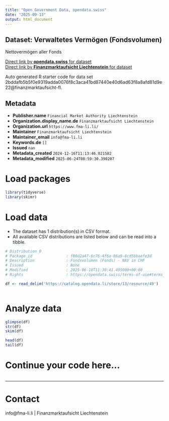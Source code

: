 ```yaml
---
title: "Open Government Data, opendata.swiss"
date: "2025-09-13"
output: html_document
---
```


## Dataset: Verwaltetes Vermögen (Fondsvolumen)

Nettovermögen aller Fonds

[Direct link by **opendata.swiss** for dataset](https://opendata.swiss/de/dataset/verwaltetes-vermogen-fondsvolumen)<br>
[Direct link by **Finanzmarktaufsicht Liechtenstein** for dataset]()

Auto generated R starter code for data set 2bddafb5b5f0e9319adda0076f8c3aca41bd87440e40d6ad63f8a8afd81d9e22@finanzmarktaufsicht-fl.

## Metadata

- **Publisher.name** `Financial Market Authority Liechtenstein`
- **Organization.display_name.de** `Finanzmarktaufsicht Liechtenstein`
- **Organization.url** `https://www.fma-li.li/`
- **Maintainer** `Finanzmarktaufsicht Liechtenstein`
- **Maintainer_email** `info@fma-li.li`
- **Keywords.de** `[]`
- **Issued** `nan`
- **Metadata_created** `2024-12-16T11:13:46.021582`
- **Metadata_modified** `2025-06-24T08:59:30.390207`


# Load packages

```r

library(tidyverse)
library(skimr)

```

# Load data

-   The dataset has 1 distribution(s) in CSV format.
-   All available CSV distributions are listed below and can be read into a tibble.

```r

# Distribution 0
# Package_id               : f80d2a47-6c76-4f6a-86a9-8cd5bbaefe3d
# Description              : Fondsvolumen (Fonds) - NAV in CHF
# Issued                   : None
# Modified                 : 2025-06-10T11:30:41.495000+00:00
# Rights                   : https://opendata.swiss/terms-of-use#terms_by

df <- read_delim('https://catalog.opendata.li/store/13/resource/49')



```

# Analyze data

```r

glimpse(df)
str(df)
skim(df)

head(df)
tail(df)

```

# Continue your code here...

```r

```

------------------------------------------------------------------------

# Contact

info@fma-li.li | Finanzmarktaufsicht Liechtenstein
